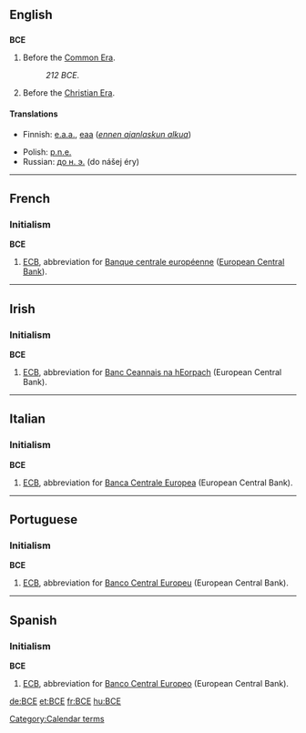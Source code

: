 {{also|все|всё}}
==English==

==={{initialism}}===
'''BCE'''

# Before the [[Common Era]].
#: ''212 BCE''.
# Before the [[Christian Era]].

====Translations====
{{top}}
* Finnish: [[e.a.a.]], [[eaa]] (''[[ennen ajanlaskun alkua]]'')
{{mid}}
* Polish: [[p.n.e.]] {{italbrac|przed naszą erą}}
* Russian: [[до н. э.]] (do nášej éry)
{{bottom}}

----

==French==

===Initialism===
'''BCE'''

# [[ECB]], abbreviation for [[Banque centrale européenne]] ([[European Central Bank]]).

----

==Irish==

===Initialism===
'''BCE'''

# [[ECB]], abbreviation for [[Banc Ceannais na hEorpach]] (European Central Bank).

----

==Italian==

===Initialism===
'''BCE'''

# [[ECB]], abbreviation for [[Banca Centrale Europea]] (European Central Bank).

----

==Portuguese==

===Initialism===
'''BCE'''

# [[ECB]], abbreviation for [[Banco Central Europeu]] (European Central Bank).

----

==Spanish==

===Initialism===
'''BCE'''

# [[ECB]], abbreviation for [[Banco Central Europeo]] (European Central Bank).

[[Category:Calendar terms]]

[[de:BCE]]
[[et:BCE]]
[[fr:BCE]]
[[hu:BCE]]